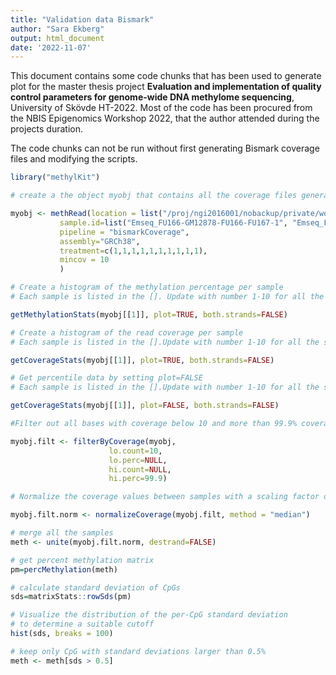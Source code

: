 ```yaml
---
title: "Validation data Bismark"
author: "Sara Ekberg"
output: html_document
date: '2022-11-07'
---
```


This document contains some code chunks that has been used to generate plot for the master thesis project **Evaluation and implementation of quality control parameters for genome-wide DNA methylome sequencing**, University of Skövde HT-2022. Most of the code has been procured from the NBIS Epigenomics Workshop 2022, that the author attended during the projects duration.

The code chunks can not be run without first generating Bismark coverage files and modifying the scripts.

```r
library("methylKit")
```

```r
# create a the object myobj that contains all the coverage files generated by Bismark, sample id, reference based on the function methRead().

myobj <- methRead(location = list("/proj/ngi2016001/nobackup/private/workspace_sarek/exjobb/bismark/results/coverage/FU166-GM12878-FU166-FU167-1_R1_val_1_bismark_bt2_pe.deduplicated.bismark.cov.gz", "/proj/ngi2016001/nobackup/private/workspace_sarek/exjobb/bismark/results/coverage/FU166-GM12878-FU166-FU167-2_R1_val_1_bismark_bt2_pe.deduplicated.bismark.cov.gz", "/proj/ngi2016001/nobackup/private/workspace_sarek/exjobb/bismark/results/coverage/SRR13051144_pass_R1_val_1_bismark_bt2_pe.deduplicated.bismark.cov.gz", "/proj/ngi2016001/nobackup/private/workspace_sarek/exjobb/bismark/results/coverage/SRR13051145_pass_R1_val_1_bismark_bt2_pe.deduplicated.bismark.cov.gz", "/proj/ngi2016001/nobackup/private/workspace_sarek/exjobb/bismark/results/coverage/SRR13051146_pass_R1_val_1_bismark_bt2_pe.deduplicated.bismark.cov.gz", "/proj/ngi2016001/nobackup/private/workspace_sarek/exjobb/bismark/results/coverage/SRR13051147_pass_R1_val_1_bismark_bt2_pe.deduplicated.bismark.cov.gz", "/proj/ngi2016001/nobackup/private/workspace_sarek/exjobb/bismark/results/coverage/MethylSeq-HG001-LAB01-REP01_R1_val_1_bismark_bt2_pe.deduplicated.bismark.cov.gz", "/proj/ngi2016001/nobackup/private/workspace_sarek/exjobb/bismark/results/coverage/MethylSeq-HG001-LAB01-REP02_R1_val_1_bismark_bt2_pe.deduplicated.bismark.cov.gz", "/proj/ngi2016001/nobackup/private/workspace_sarek/exjobb/bismark/results/coverage/SPLAT-HG001-LAB01-REP01_R1_val_1_bismark_bt2_pe.deduplicated.bismark.cov.gz", "/proj/ngi2016001/nobackup/private/workspace_sarek/exjobb/bismark/results/coverage/SPLAT-HG001-LAB01-REP02_R1_val_1_bismark_bt2_pe.deduplicated.bismark.cov.gz"),
           sample.id=list("Emseq_FU166-GM12878-FU166-FU167-1", "Emseq_FU166-GM12878-FU166-FU167-2", "Emseq_SRR13051144", "Emseq_SRR13051145", "Emseq-SRR13051146", "Emseq_SRR13051147", "MethylSeq-HG001-LAB01-REP01", "MethylSeq-HG001-LAB01-REP02", "SPLAT-HG001-LAB01-REP01","SPLAT-HG001-LAB01-REP02"),
           pipeline = "bismarkCoverage",
           assembly="GRCh38",
           treatment=c(1,1,1,1,1,1,1,1,1,1),
           mincov = 10
           )
```

```r
# Create a histogram of the methylation percentage per sample
# Each sample is listed in the []. Update with number 1-10 for all the samples

getMethylationStats(myobj[[1]], plot=TRUE, both.strands=FALSE)
```

```r
# Create a histogram of the read coverage per sample
# Each sample is listed in the [].Update with number 1-10 for all the samples

getCoverageStats(myobj[[1]], plot=TRUE, both.strands=FALSE)
```

```r
# Get percentile data by setting plot=FALSE
# Each sample is listed in the [].Update with number 1-10 for all the samples

getCoverageStats(myobj[[1]], plot=FALSE, both.strands=FALSE)

```

```r
#Filter out all bases with coverage below 10 and more than 99.9% coverage

myobj.filt <- filterByCoverage(myobj,
                      lo.count=10,
                      lo.perc=NULL,
                      hi.count=NULL,
                      hi.perc=99.9)
```

```r
# Normalize the coverage values between samples with a scaling factor derived from differences between the median of the coverage distributions.

myobj.filt.norm <- normalizeCoverage(myobj.filt, method = "median")

```

```r
# merge all the samples
meth <- unite(myobj.filt.norm, destrand=FALSE)
```

```r
# get percent methylation matrix
pm=percMethylation(meth)
```

```r
# calculate standard deviation of CpGs
sds=matrixStats::rowSds(pm)
```

```r
# Visualize the distribution of the per-CpG standard deviation
# to determine a suitable cutoff
hist(sds, breaks = 100)
```

```r
# keep only CpG with standard deviations larger than 0.5%
meth <- meth[sds > 0.5]
```
